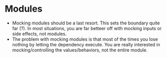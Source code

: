 # Modules

- Mocking modules should be a last resort. This sets the boundary quite far (?). In most situations, you are far betteer off with mocking inputs or side effects, not modules.
- The problem with mocking modules is that most of the times you lose nothing by letting the dependency execute. You are really interested in mocking/controlling the values/behaviors, not the entire module.
